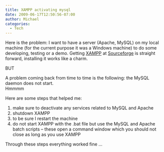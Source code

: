 ```yaml
---
title: XAMPP activating mysql
date: 2009-06-17T12:50:56-07:00
author: Michael
categories:
  - Tech
---
```

Here is the problem: I want to have a server (Apache, MySQL) on my local machine (for the current purpose it was a Windows machine) to do some developing, testing or a demo. Getting [XAMPP](http://www.apachefriends.org/en/xampp.html) at [Sourceforge](http://sourceforge.net) is straight forward, installing it works like a charm.

BUT

A problem coming back from time to time is the following: the MySQL daemon does not start.  
Hmmmm

Here are some steps that helped me:

1) make sure to deactivate any services related to MySQL and Apache  
2) shutdown XAMPP  
3) to be sure I restart the machine  
4) do not start XAMPP with the .bat file but use the MySQL and Apache batch scripts &#8211; these open a command window which you should not close as long as you use XAMPP

Through these steps everything worked fine &#8230;
